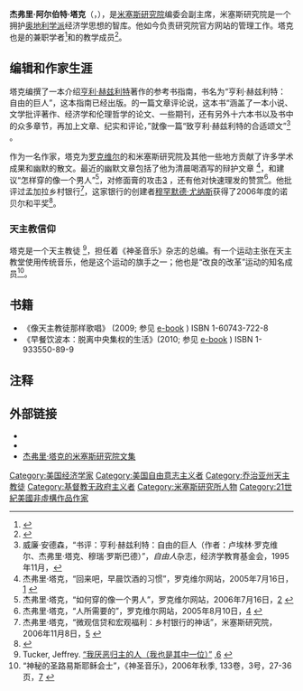 {{noteTA
|T=zh-cn:杰弗里·塔克; zh-tw:傑佛瑞·塔克
|1=zh-cn:杰弗里; zh-tw:傑佛瑞
}}
{{Infobox economist
| name              = 傑佛瑞·塔克
| image             = Jefftucker.jpg
| image_size        = 
| caption           = 杰弗里·塔克
| native_name       = 
| native_name_lang  = 
| birth_date  ={{Birth date and age|1963|12|19}}
| birth_place ={{美國}}[[加利福尼亞州|加利福尼亞州]][[佛雷斯諾|佛雷斯諾]]
| nationality       = {{美國}}
| website     = {{URL|jeffreytucker.me}}
}}
'''杰弗里·阿尔伯特·塔克'''（{{lang-en|Jeffrey Albert Tucker}}，{{bd|1963年|12月19日|}}），是[[路德維希·馮·米塞斯研究所|米塞斯研究院]]编委会副主席，米塞斯研究院是一个拥护[[奥地利学派|奥地利学派]]经济学思想的智库。他如今负责研究院官方网站的管理工作。塔克也是{{link-en|麦基诺公共政策研究中心|Mackinac Center for Public Policy}}的兼职学者<ref>{{Cite web |url=http://www.mackinac.org/bio.aspx?ID=331 |title=“杰弗里·塔克生平” 麦基诺公共政策研究中心，2008 |access-date=2010-11-01 |archive-date=2021-01-21 |archive-url=https://web.archive.org/web/20210121090908/https://www.mackinac.org/bio.aspx?ID=331 |dead-url=no }}</ref>和{{link-en|阿克顿大学|Acton Institute}}的教学成员<ref>{{Cite web |url=http://www.acton.org/actonu/faculty.php |title=“阿克顿大学教学成员”，阿克顿大学网站 |access-date=2010-11-01 |archive-date=2009-07-19 |archive-url=https://web.archive.org/web/20090719150553/http://www.acton.org/actonu/faculty.php |dead-url=no }}</ref>。

==编辑和作家生涯==
塔克编撰了一本介绍[[亨利·赫兹利特|亨利·赫兹利特]]著作的参考书指南，书名为“亨利·赫兹利特：自由的巨人”，这本指南已经出版。{{link-en|经济教育基金会|Foundation for Economic Education}}的一篇文章评论说，这本书“涵盖了一本小说、文学批评著作、经济学和伦理哲学的论文、一些期刊，还有另外十六本书以及书中的众多章节，再加上文章、纪实和评论，”就像一篇“致亨利·赫兹利特的合适颂文”<ref>威廉·安德森，“书评：亨利·赫兹利特：自由的巨人（作者：卢埃林·罗克维尔、杰弗里·塔克、穆瑞·罗斯巴德）”，''自由人''杂志，经济学教育基金会，1995年11月，{{cite web |url=http://www.fee.org/publications/the-freeman/article.asp?aid=4940 |title=存档副本 |accessdate=2010-11-01 |deadurl=yes |archiveurl=https://web.archive.org/web/20071102224105/http://www.fee.org/publications/the-freeman/article.asp?aid=4940 |archivedate=2007-11-02 }}</ref> 。

作为一名作家，塔克为[[卢埃林·罗克维尔|罗克维尔]]的{{link-en|罗克维尔网站|LewRockwell.com}}和米塞斯研究院及其他一些地方贡献了许多学术成果和幽默的散文。最近的幽默文章包括了他为清晨喝酒写的辩护文章 <ref>杰弗里·塔克，“回来吧，早晨饮酒的习惯”，罗克维尔网站，2005年7月16日，[http://www.lewrockwell.com/tucker/tucker55.html] {{Wayback|url=http://www.lewrockwell.com/tucker/tucker55.html |date=20110524085837 }}</ref>，和建议“怎样穿的像一个男人”<ref>杰弗里·塔克，“如何穿的像一个男人”，罗克维尔网站，2006年7月16日，[http://www.lewrockwell.com/tucker/tucker38.html] {{Wayback|url=http://www.lewrockwell.com/tucker/tucker38.html |date=20110524085854 }}</ref>，对修面膏的攻击[http://www.lewrockwell.com/tucker/tucker65.html] {{Wayback|url=http://www.lewrockwell.com/tucker/tucker65.html |date=20110224144325 }}，还有他对快速理发的赞赏<ref>杰弗里·塔克，“人所需要的”，罗克维尔网站，2005年8月10日，[http://www.lewrockwell.com/tucker/tucker58.html] {{Wayback|url=http://www.lewrockwell.com/tucker/tucker58.html |date=20110502143657 }}</ref>。他批评过孟加拉乡村银行<ref>杰弗里·塔克，“微观信贷和宏观福利：乡村银行的神话”，米塞斯研究院，2006年11月8日，[http://www.mises.org/story/2375] {{Wayback|url=http://www.mises.org/story/2375 |date=20100107154553 }}</ref>，这家银行的创建者[[穆罕默德·尤纳斯|穆罕默德·尤纳斯]]获得了2006年度的诺贝尔和平奖<ref>{{Cite web |url=http://nobelprize.org/nobel_prizes/peace/laureates/2006/press.html |title=“2006年度诺贝尔和平奖”，2006年10月13日 |access-date=2010年11月1日 |archive-date=2006年10月19日 |archive-url=https://web.archive.org/web/20061019130920/http://nobelprize.org/nobel_prizes/peace/laureates/2006/press.html |dead-url=no }}</ref>。

===天主教信仰===
塔克是一个天主教徒 <ref>Tucker, Jeffrey. [http://www.beliefnet.com/Faiths/Christianity/Catholic/2006/08/I-Hate-Converts-And-I-Am-One.aspx “我厌恶归主的人（我也是其中一位）”] {{Wayback|url=http://www.beliefnet.com/Faiths/Christianity/Catholic/2006/08/I-Hate-Converts-And-I-Am-One.aspx |date=20121012082509 }},[http://www.beliefnet.com/story/198/story_19843_1.html] {{Wayback|url=http://www.beliefnet.com/story/198/story_19843_1.html |date=20081010135347 }}</ref>，担任着《神圣音乐》杂志的总编。有一个运动主张在天主教堂使用传统音乐，他是这个运动的旗手之一；他也是“改良的改革”运动的知名成员<ref>“神秘的圣路易斯耶稣会士”，《神圣音乐》，2006年秋季, 133卷，3号，27-36页，[http://www.musicasacra.com/publications/sacredmusic/133/3/3_2.html] {{webarchive|url=https://web.archive.org/web/20120205015037/http://www.musicasacra.com/publications/sacredmusic/133/3/3_2.html |date=2012-02-05 }}</ref>。

==书籍==
*《像天主教徒那样歌唱》 (2009; 参见 [http://www.scribd.com/doc/12699133/Sing-Like-a-Catholic e-book] {{Wayback|url=http://www.scribd.com/doc/12699133/Sing-Like-a-Catholic |date=20160531184009 }}) ISBN 1-60743-722-8
*《早餐饮波本：脱离中央集权的生活》(2010; 参见 [http://mises.org/books/bourbon_for_breakfast.pdf e-book] {{Wayback|url=http://mises.org/books/bourbon_for_breakfast.pdf |date=20140210225652 }}) ISBN 1-933550-89-9

==注释==
{{reflist|2}}

==外部链接==
{{Commons category|Jeffrey Tucker}}
* {{官方網站|jeffreytucker.me}}
* {{Twitter|jeffreyatucker}} 
* [http://www.mises.org/articles.aspx?author=Tucker 杰弗里·塔克的米塞斯研究院文集] {{Wayback|url=http://www.mises.org/articles.aspx?author=Tucker |date=20070815192041 }}

{{Authority control}}

{{DEFAULTSORT:Tucker, Jeffrey}}
[[Category:美国经济学家|Category:美国经济学家]]
[[Category:美国自由意志主义者|Category:美国自由意志主义者]]
[[Category:乔治亚州天主教徒|Category:乔治亚州天主教徒]]
[[Category:基督教无政府主义者|Category:基督教无政府主义者]]
[[Category:米塞斯研究所人物|Category:米塞斯研究所人物]]
[[Category:21世紀美國非虛構作品作家|Category:21世紀美國非虛構作品作家]]